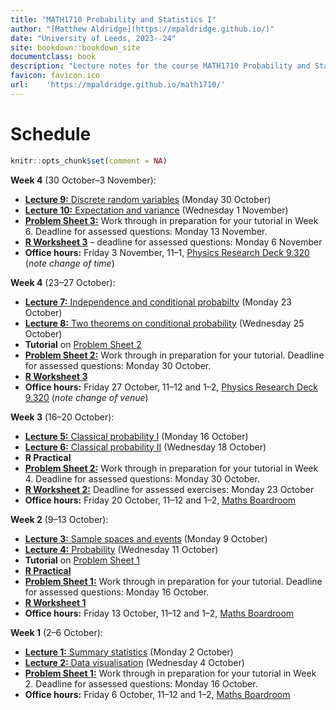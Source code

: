 ```yaml
--- 
title: "MATH1710 Probability and Statistics I"
author: "[Matthew Aldridge](https://mpaldridge.github.io/)"
date: "University of Leeds, 2023--24"
site: bookdown::bookdown_site
documentclass: book
description: "Lecture notes for the course MATH1710 Probability and Statistics I at the University of Leeds, 2023--2025"
favicon: favicon.ico
url:    'https://mpaldridge.github.io/math1710/'
---
```


# Schedule {.unnumbered}

```r
knitr::opts_chunk$set(comment = NA)
```

\newcommand{\Var}{\operatorname{Var}}

::: {.oldsched}
**Week 4** (30 October--3 November):

* [**Lecture 9:** Discrete random variables](#L09-discrete-rv) (Monday 30 October)
* [**Lecture 10:** Expectation and variance](#L10-expectation) (Wednesday 1 November)
* [**Problem Sheet 3:**](#P3) Work through in preparation for your tutorial in Week 6. Deadline for assessed questions: Monday 13 November.
* [**R Worksheet 3**](#R) -- deadline for assessed questions: Monday 6 November
* **Office hours:** Friday 3 November, 11--1, [Physics Research Deck 9.320](https://mpaldridge.github.io/office.html) (*note change of time*)
:::

::: {.mysched}
**Week 4** (23--27 October):

* [**Lecture 7:** Independence and conditional probabilty](#L07-conditional) (Monday 23 October)
* [**Lecture 8:** Two theorems on conditional probability](#L08-two-theorems) (Wednesday 25 October)
* **Tutorial** on [Problem Sheet 2](#P2)
* [**Problem Sheet 2:**](#P2) Work through in preparation for your tutorial. Deadline for assessed questions: Monday 30 October.
* [**R Worksheet 3**](#R)
* **Office hours:** Friday 27 October, 11--12 and 1--2, [Physics Research Deck 9.320](https://mpaldridge.github.io/office.html) (*note change of venue*)
:::

::: {.mysched}
**Week 3** (16--20 October):

* [**Lecture 5:** Classical probability I](#L05-classical-i) (Monday 16 October)
* [**Lecture 6:** Classical probability II](#L06-classical-ii) (Wednesday 18 October)
* **R Practical**
* [**Problem Sheet 2:**](#P2) Work through in preparation for your tutorial in Week 4. Deadline for assessed questions: Monday 30 October.
* [**R Worksheet 2:**](#R) Deadline for assessed exercises: Monday 23 October
* **Office hours:** Friday 20 October, 11--12 and 1--2, [Maths Boardroom](boardroom.png)
:::

::: {.mysched}
**Week 2** (9--13 October):

* [**Lecture 3:** Sample spaces and events](#L03-events) (Monday 9 October)
* [**Lecture 4:** Probability](#L04-probability) (Wednesday 11 October)
* **Tutorial** on [Problem Sheet 1](#P1)
* [**R Practical**](#practical)
* [**Problem Sheet 1:**](#P1) Work through in preparation for your tutorial. Deadline for assessed questions: Monday 16 October.
* [**R Worksheet 1**](#R)
* **Office hours:** Friday 13 October, 11--12 and 1--2, [Maths Boardroom](boardroom.png)
:::

::: {.mysched}
**Week 1** (2--6 October):

* [**Lecture 1:** Summary statistics](#L01-stats) (Monday 2 October)
* [**Lecture 2:** Data visualisation](#L02-dataviz) (Wednesday 4 October)
* [**Problem Sheet 1:**](#P1) Work through in preparation for your tutorial in Week 2. Deadline for assessed questions: Monday 16 October.
* **Office hours:** Friday 6 October, 11--12 and 1--2, [Maths Boardroom](boardroom.png)
:::

<!--
::: {.oldsched}
**Week 10** (5-9 December):

* [**Lecture 19:** The Bayesian idea](#L19-bayes-idea) (Monday 5 December)
* [**Lecture 20:** More Bayesian models](#L20-bayes-models): (Wednesday 7 December)
* [**Problem Sheet 5:**](#P5) Work through the short and long questions in preparation your tutorial. Deadline for assessed questions: *Monday 12 December*
* [**R Worksheet 10:** Law of large numbers](#r-work) to be completed this week
* [**R Worksheet 11:** Recap](#r-work) next week's sheet, available now due to the unusually early deadline: Thursday 15 December
:::

::: {.mysched}
**Week 9** (28 November -- 2 December):

* [**Lecture 17:** Exponential distribution and multiple continuous random variables](#L17-exponential-multi) (Monday 28 November)
* [**Lecture 18:** Limit theorems](#L18-limit): *The lecture on Wednesday 30 November will be cancelled; instead you should learn this material from the online notes and embedded videos*
* [**Problem Sheet 5:**](#P5) Work through the short and long questions in preparation your tutorial next week. Deadline for assessed questions: *Monday 12 December*
* [**R Worksheet 9:** Normal distribution](#r-work) to be completed this week; assessed work due Monday 5 December
:::

::: {.mysched}
**Week 8** (21--25 November):

* **Tutorials:** *All in-person tutorials cancelled. Online tutorial: Wednesday 23 November at 1000; recording available on Minerva.*
* [**Lecture 15:** Continuous random variables](#L15-continuous) (Monday 21 November)
* [**Lecture 16:** Normal distribution](#L16-normal) (Wednesday 23 November)
* [**Problem Sheet 4:**](#P4) Work through the short and long questions in preparation for *the online tutorial*. Deadline for assessed questions: *Tuesday 29 November*
* [**R Worksheet 8:** Discrete random variables](#r-work) to be completed this week
:::

::: {.mysched}
**Week 7** (14--18 November):

* [**Lecture 13:** Multiple random variables](#L13-multi-rv) (Monday 14 November)
* [**Lecture 14:** Expectation and covariance](#L14-covariance) (Wednesday 16 November)
* [**Problem Sheet 4:**](#P4) Work through the short and long questions in preparation for your tutorial next week. Deadline for assessed questions: Monday 28 November.
* [**R Worksheet 7:** Discrete distributions](#r-work) to be completed this week; assessed work due Monday 21 November.
:::

::: {.mysched}
**Week 6** (7--11 November):

* [**Lecture 11:** Binomial and geometric distributions](#L11-binomial-geometric) (Monday 7 November)
* [**Lecture 12:** Poisson distribution](#L12-poisson) (Wednesday 9 November)
* **Tutorial:** to discuss Problem Sheet 3; check your timetable for details.
* [**Problem Sheet 3:**](#P3) Work through the short and long questions in preparation for your tutorial. Deadline for assessed questions: Monday 14 November.
* [**R Worksheet 6:** R Markdown](#r-work) *optional* worksheet for this week.
:::

::: {.mysched}
**Week 5** (31 October -- 4 November):

* [**Lecture 9:** Discrete random variables](#L09-discrete-rv) (Monday 31 October)
* [**Lecture 10:** Expectation and variance](#L10-expectation) (Wednesday 2 November)
* [**Problem Sheet 3:**](#P3) Work through the short and long questions in preparation for your tutorial in Week 6. Deadline for assessed questions: Monday 14 November.
* [**R Worksheet 5:** Plots II](#r-work) to be completed this week. Deadline for assessed questions: Monday 7 November.
:::

::: {.mysched}
**Week 4** (24--28 October):

* [**Lecture 7:** Independence and conditional probability](#L07-conditional) (Monday 24 October)
* [**Lecture 8:** Two theorems on conditional probability](#L08-two-theorems) (Wednesday 26 October)
* **Tutorial:** to discuss Problem Sheet 2; check your timetable for details.
* [**Problem Sheet 2:**](#P2) Work through the short and long questions in preparation for your tutorial. Deadline for assessed questions: Monday 31 October.
* [**R Worksheet 4:** Plots I](#r-work) to be completed this week.
:::

::: {.mysched}
**Week 3** (17--21 October):

* [**Lecture 5:** Classical probability I](#L05-classical-i) (Monday 17 October)
* [**Lecture 6:** Classical probability II](#L05-classical-ii) (Wednesday 19 October)
* [**Problem Sheet 2:**](#P2) Work through the short and long questions in preparation for your tutorial in Week 4. Deadline for assessed questions: Monday 31 October.
* [**R Worksheet 3:** Data in R](#r-work) to be completed this week. Deadline for assessed questions: Monday 24 October.
:::

::: {.mysched}
**Week 2** (10--14 October):

* [**Lecture 3:** Sample spaces and events](#L03-events) (Monday 10 October)
* [**Lecture 4:** Probability](#L04-probability) (Wednesday 12 October)
* **Tutorial:** to discuss Problem Sheet 1; check your timetable for details.
* [**Problem Sheet 1:**](#P1) Work through the short and long questions in preparation for your tutorial. Deadline for assessed questions: Monday 17 October.
* [**R Worksheet 2:** Vectors](#r-work) to be completed this week.
:::


::: {.mysched}
**Week 1** (3--7 October):

* [**Lecture 1:** Summary statistics](#L01-stats) (Monday 3 October)
* [**Lecture 2:** Data visualisation](#L02-dataviz) (Wednesday 5 October)
* [**Problem Sheet 1:**](#P1) Work through the short and long questions in preparation for your tutorial in Week 2. Deadline for assessed questions: Monday 17 October.
* [**R Worksheet 1:** R basics](#r-work) to be completed this week.
:::
-->
